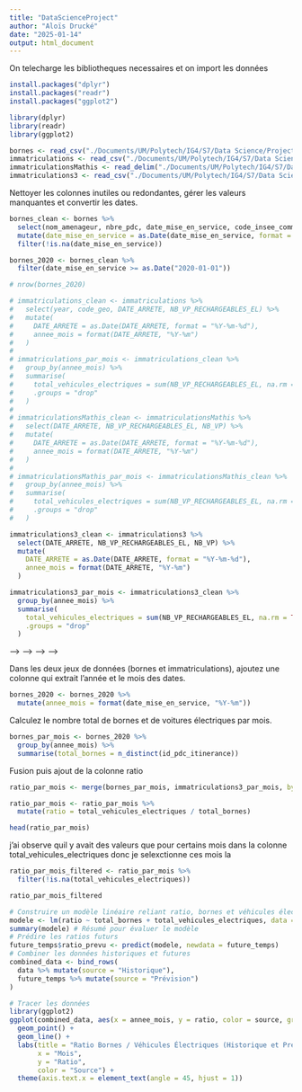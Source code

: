 ```yaml
---
title: "DataScienceProject"
author: "Aloïs Drucké"
date: "2025-01-14"
output: html_document
---
```

On telecharge les bibliotheques necessaires et on import les données
```r
install.packages("dplyr")
install.packages("readr")
install.packages("ggplot2")

library(dplyr)
library(readr)
library(ggplot2)

bornes <- read_csv("./Documents/UM/Polytech/IG4/S7/Data Science/Project/DataScience/data/processed/IRVE_clean.csv")
immatriculations <- read_csv("./Documents/UM/Polytech/IG4/S7/Data Science/Project/DataScience/data/processed/immatr_geo.csv")
immatriculationsMathis <- read_delim("./Documents/UM/Polytech/IG4/S7/Data Science/Project/DataScience/data/processed/voitures-par-commune-par-energie.csv",delim = ";")
immatriculations3 <- read_csv("./Documents/UM/Polytech/IG4/S7/Data Science/Project/DataScience/data/processed/immatr_geo2.csv")
```

Nettoyer les colonnes inutiles ou redondantes, gérer les valeurs manquantes et convertir les dates.

```r

bornes_clean <- bornes %>%
  select(nom_amenageur, nbre_pdc, date_mise_en_service, code_insee_commune, latitude, longitude, id_pdc_itinerance) %>%
  mutate(date_mise_en_service = as.Date(date_mise_en_service, format = "%Y-%m-%d")) %>%
  filter(!is.na(date_mise_en_service))

bornes_2020 <- bornes_clean %>%
  filter(date_mise_en_service >= as.Date("2020-01-01"))

# nrow(bornes_2020)

# immatriculations_clean <- immatriculations %>%
#   select(year, code_geo, DATE_ARRETE, NB_VP_RECHARGEABLES_EL) %>%
#   mutate(
#     DATE_ARRETE = as.Date(DATE_ARRETE, format = "%Y-%m-%d"),
#     annee_mois = format(DATE_ARRETE, "%Y-%m")
#   )
# 
# immatriculations_par_mois <- immatriculations_clean %>%
#   group_by(annee_mois) %>%
#   summarise(
#     total_vehicules_electriques = sum(NB_VP_RECHARGEABLES_EL, na.rm = TRUE),
#     .groups = "drop"
#   )
# 
# immatriculationsMathis_clean <- immatriculationsMathis %>%
#   select(DATE_ARRETE, NB_VP_RECHARGEABLES_EL, NB_VP) %>%
#   mutate(
#     DATE_ARRETE = as.Date(DATE_ARRETE, format = "%Y-%m-%d"),
#     annee_mois = format(DATE_ARRETE, "%Y-%m")
#   )
# 
# immatriculationsMathis_par_mois <- immatriculationsMathis_clean %>%
#   group_by(annee_mois) %>%
#   summarise(
#     total_vehicules_electriques = sum(NB_VP_RECHARGEABLES_EL, na.rm = TRUE),
#     .groups = "drop"
#   )

immatriculations3_clean <- immatriculations3 %>%
  select(DATE_ARRETE, NB_VP_RECHARGEABLES_EL, NB_VP) %>%
  mutate(
    DATE_ARRETE = as.Date(DATE_ARRETE, format = "%Y-%m-%d"),
    annee_mois = format(DATE_ARRETE, "%Y-%m")
  )

immatriculations3_par_mois <- immatriculations3_clean %>%
  group_by(annee_mois) %>%
  summarise(
    total_vehicules_electriques = sum(NB_VP_RECHARGEABLES_EL, na.rm = TRUE),
    .groups = "drop"
  )
```

<!-- Agréger par année pour voir la croissance. -->

<!-- ```{r } -->
<!-- bornes_par_annee <- bornes_2020 %>% -->
<!--   mutate(annee = as.numeric(format(date_mise_en_service, "%Y"))) %>% -->
<!--   group_by(annee) %>% -->
<!--   summarise(total_bornes = n_distinct(id_pdc_itinerance)) -->

<!-- immatriculations_par_annee <- immatriculations_clean %>% -->
<!--   group_by(year) %>% -->
<!--   summarise(total_vehicules_electriques = sum(nb_vehicules_electriques, na.rm = TRUE)) -->

<!-- ``` -->

<!-- <!-- colnames(bornes_par_annee) --> -->
<!-- <!-- colnames(immatriculations_par_annee) --> -->
<!-- <!-- immatriculations_par_annee <- immatriculations_par_annee %>% --> -->
<!-- <!--   rename(annee = year) --> -->

<!-- Joindre les deux jeux de données pour comparer la croissance. -->

<!-- ```{r} -->
<!-- croissance <- merge(bornes_par_annee, immatriculations_par_annee, by = "annee", all = TRUE) -->

<!-- croissance <- croissance %>% -->
<!--   mutate(croissance_bornes = (total_bornes / lag(total_bornes) - 1) * 100, -->
<!--          croissance_vehicules = (total_vehicules_electriques / lag(total_vehicules_electriques) - 1) * 100) -->
<!-- ``` -->



<!-- ```{r} -->
<!-- ggplot(croissance, aes(x = annee)) + -->
<!--   geom_line(aes(y = total_bornes, color = "Bornes de recharge"), linewidth = 1) + -->
<!--   geom_line(aes(y = total_vehicules_electriques, color = "Véhicules électriques"), linewidth = 1) + -->
<!--   labs(title = "Croissance des bornes de recharge et des véhicules électriques", -->
<!--        x = "Année", y = "Total", -->
<!--        color = "Légende") + -->
<!--   theme_minimal() -->

<!-- ggplot(croissance, aes(x = annee)) + -->
<!--   geom_bar(aes(y = croissance_bornes, fill = "Bornes"), stat = "identity", position = "dodge") + -->
<!--   geom_bar(aes(y = croissance_vehicules, fill = "Véhicules"), stat = "identity", position = "dodge") + -->
<!--   labs(title = "Taux de croissance annuel", -->
<!--        x = "Année", y = "Croissance (%)", -->
<!--        fill = "Type") + -->
<!--   theme_minimal() -->

<!-- ``` -->

Dans les deux jeux de données (bornes et immatriculations), ajoutez une colonne qui extrait l'année et le mois des dates.

```r
bornes_2020 <- bornes_2020 %>%
  mutate(annee_mois = format(date_mise_en_service, "%Y-%m"))
```

Calculez le nombre total de bornes et de voitures électriques par mois.

```r
bornes_par_mois <- bornes_2020 %>%
  group_by(annee_mois) %>%
  summarise(total_bornes = n_distinct(id_pdc_itinerance))

```

Fusion puis ajout de la colonne ratio

```r
ratio_par_mois <- merge(bornes_par_mois, immatriculations3_par_mois, by = "annee_mois", all = TRUE)

ratio_par_mois <- ratio_par_mois %>%
  mutate(ratio = total_vehicules_electriques / total_bornes)

head(ratio_par_mois)
```
j'ai observe quil y avait des valeurs que pour certains mois dans la colonne total_vehicules_electriques donc je selexctionne ces mois la

```r
ratio_par_mois_filtered <- ratio_par_mois %>%
  filter(!is.na(total_vehicules_electriques))

ratio_par_mois_filtered
```

```r

# Construire un modèle linéaire reliant ratio, bornes et véhicules électriques
modele <- lm(ratio ~ total_bornes + total_vehicules_electriques, data = data)
summary(modele) # Résumé pour évaluer le modèle
# Prédire les ratios futurs
future_temps$ratio_prevu <- predict(modele, newdata = future_temps)
# Combiner les données historiques et futures
combined_data <- bind_rows(
  data %>% mutate(source = "Historique"),
  future_temps %>% mutate(source = "Prévision")
)

# Tracer les données
library(ggplot2)
ggplot(combined_data, aes(x = annee_mois, y = ratio, color = source, group = source)) +
  geom_point() +
  geom_line() +
  labs(title = "Ratio Bornes / Véhicules Électriques (Historique et Prévision)",
       x = "Mois",
       y = "Ratio",
       color = "Source") +
  theme(axis.text.x = element_text(angle = 45, hjust = 1))


```





